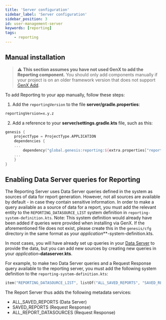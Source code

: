 ```yaml
---
title: 'Server configuration'
sidebar_label: 'Server configuration'
sidebar_position: 3
id: user-management-server
keywords: [reporting]
tags:
    - reporting
---
```


## Manual installation
> :warning: **This section assumes you have not used GenX to add the Reporting component.** You should only add components manually if your project is on an older framework version that does not support [GenX Add](../reporting-installation).

To add Reporting to your app manually, follow these steps:

1. Add the `reportingVersion` to the file **server/gradle.properties**:

```xml
reportingVersion=x.y.z
```

2. Add a reference to your **server/settings.gradle.kts** file, such as this:

```kotlin
genesis {
    projectType = ProjectType.APPLICATION
    dependencies {
    ...
        dependency("global.genesis:reporting:${extra.properties["reportingVersion"]}")
    ...
    }
}
```

## Enabling Data Server queries for Reporting

The Reporting Server uses Data Server queries defined in the system as sources of data for report generation. However, not all sources are available by default - in case they contain sensitive information. In order to make a query available as a source of data for a report,
you must add the relevant entity to the `REPORTING_DATASOURCE_LIST` system definition in `reporting-system-definition.kts`.
Note: This system definition would already have been added if queries were provided when installing via GenX. If the aforementioned file does not exist, please create this in the `genesis/cfg` directory in the same format as your _application_**-system-definition.kts.

In most cases, you will have already set up queries in your [Data Server](../../../server/data-server/basics/) to provide the data, but you can add new sources by creating new queries in your _application_**-dataserver.kts**.

For example, to make two Data Server queries and a Request Response query available to the reporting server, you must add the following system definition to the `reporting-system-definition.kts`:

```kotlin
item("REPORTING_DATASOURCE_LIST", listOf("ALL_SAVED_REPORTS", "SAVED_REPORTS", "ALL_REPORT_DATASOURCES"))
```

The Report Server thus adds the following metadata services:

- ALL_SAVED_REPORTS (Data Server)
- SAVED_REPORTS (Request Response)
- ALL_REPORT_DATASOURCES (Request Response)


